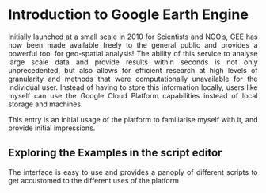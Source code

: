 <div style="text-align: justify">

# Introduction to Google Earth Engine {.unnumbered}

Initially launched at a small scale in 2010 for Scientists and NGO's, GEE has now been made available freely to the general public and provides a powerful tool for geo-spatial analysis! The ability of this service to analyse large scale data and provide results within seconds is not only unprecedented, but also allows for efficient research at high levels of granularity and methods that were computationally unavailable for the individual user. Instead of having to store this information locally, users like myself can use the Google Cloud Platform capabilities instead of local storage and machines.

This entry is an initial usage of the platform to familiarise myself with it, and provide initial impressions.

## Exploring the Examples in the script editor

The interface is easy to use and provides a panoply of different scripts to get accustomed to the different uses of the platform
